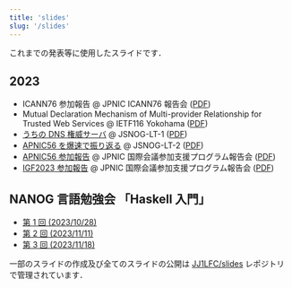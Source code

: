 ```yaml
---
title: 'slides'
slug: '/slides'
---
```


これまでの発表等に使用したスライドです．

## 2023

- ICANN76 参加報告 @ JPNIC ICANN76 報告会 ([PDF](https://slides.jj1lfc.dev/ICANN76-report-ppt.pdf))
- Mutual Declaration Mechanism of Multi-provider Relationship for Trusted Web Services @ IETF116 Yokohama ([PDF](https://slides.jj1lfc.dev/M2DMRT-IETF116.pdf))
- [うちの DNS 権威サーバ](https://slides.jj1lfc.dev/230507-jsnog-lt-1-alt) @ JSNOG-LT-1 ([PDF](https://slides.jj1lfc.dev/230507-jsnog-lt-1-alt.pdf))
- [APNIC56 を爆速で振り返る](https://slides.jj1lfc.dev/230916-jsnog-lt-2-alt) @ JSNOG-LT-2 ([PDF](https://slides.jj1lfc.dev/230916-jsnog-lt-2-alt.pdf))
- [APNIC56 参加報告](https://slides.jj1lfc.dev/231031-apnic56-report-alt) @ JPNIC 国際会議参加支援プログラム報告会 ([PDF](https://slides.jj1lfc.dev/231031-apnic56-report-alt.pdf))
- [IGF2023 参加報告](https://slides.jj1lfc.dev/231101-IGF2023-report-alt) @ JPNIC 国際会議参加支援プログラム報告会 ([PDF](https://slides.jj1lfc.dev/231101-IGF2023-report-alt.pdf))

## NANOG 言語勉強会 「Haskell 入門」

- [第 1 回 (2023/10/28)](https://slides.jj1lfc.dev/haskell/1)
- [第 2 回 (2023/11/11)](https://slides.jj1lfc.dev/haskell/2)
- [第 3 回 (2023/11/18)](https://slides.jj1lfc.dev/haskell/3)

一部のスライドの作成及び全てのスライドの公開は [JJ1LFC/slides](https://github.com/JJ1LFC/slides) レポジトリで管理されています．
